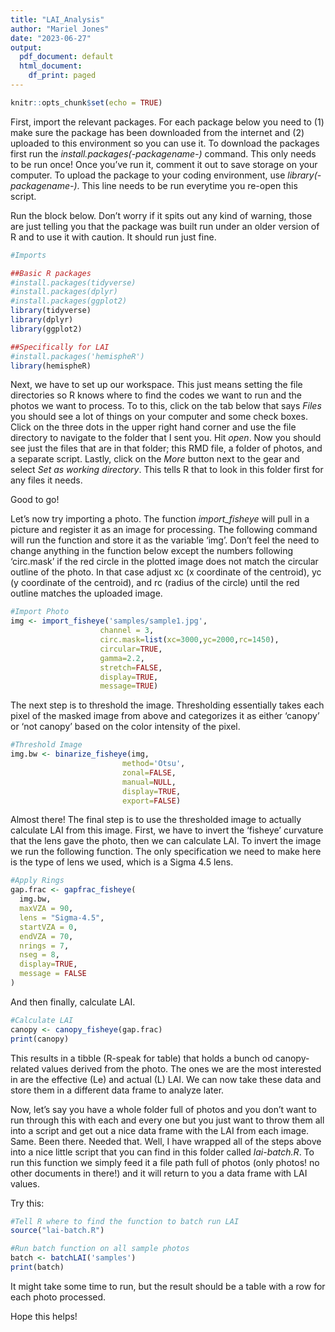 ---
title: "LAI_Analysis"
author: "Mariel Jones"
date: "2023-06-27"
output:
  pdf_document: default
  html_document:
    df_print: paged
---

```{r setup, include=FALSE}
knitr::opts_chunk$set(echo = TRUE)
```

First, import the relevant packages. For each package below you need to (1) make sure the package has been downloaded from the internet and (2) uploaded to this environment so you can use it. To download the packages first run the *install.packages(-packagename-)* command. This only needs to be run once! Once you've run it, comment it out to save storage on your computer. To upload the package to your coding environment, use *library(-packagename-)*. This line needs to be run everytime you re-open this script.

Run the block below. Don't worry if it spits out any kind of warning, those are just telling you that the package was built run under an older version of R and to use it with caution. It should run just fine.

```{r cars}
#Imports

##Basic R packages
#install.packages(tidyverse)
#install.packages(dplyr)
#install.packages(ggplot2)
library(tidyverse)
library(dplyr)
library(ggplot2)

##Specifically for LAI
#install.packages('hemispheR')
library(hemispheR)
```

Next, we have to set up our workspace. This just means setting the file directories so R knows where to find the codes we want to run and the photos we want to process. To to this, click on the tab below that says *Files* you should see a lot of things on your computer and some check boxes. Click on the three dots in the upper right hand corner and use the file directory to navigate to the folder that I sent you. Hit *open*. Now you should see just the files that are in that folder; this RMD file, a folder of photos, and a separate script. Lastly, click on the *More* button next to the gear and select *Set as working directory*. This tells R that to look in this folder first for any files it needs.

Good to go!

Let's now try importing a photo. The function *import_fisheye* will pull in a picture and register it as an image for processing. The following command will run the function and store it as the variable 'img'. Don't feel the need to change anything in the function below except the numbers following 'circ.mask' if the red circle in the plotted image does not match the circular outline of the photo. In that case adjust xc (x coordinate of the centroid), yc (y coordinate of the centroid), and rc (radius of the circle) until the red outline matches the uploaded image.

```{r}
#Import Photo
img <- import_fisheye('samples/sample1.jpg',
                    channel = 3,
                    circ.mask=list(xc=3000,yc=2000,rc=1450),
                    circular=TRUE,
                    gamma=2.2,
                    stretch=FALSE,
                    display=TRUE,
                    message=TRUE)
```

The next step is to threshold the image. Thresholding essentially takes each pixel of the masked image from above and categorizes it as either 'canopy' or 'not canopy' based on the color intensity of the pixel.

```{r}
#Threshold Image
img.bw <- binarize_fisheye(img,
                         method='Otsu',
                         zonal=FALSE,
                         manual=NULL,
                         display=TRUE,
                         export=FALSE)
```

Almost there! The final step is to use the thresholded image to actually calculate LAI from this image. First, we have to invert the 'fisheye' curvature that the lens gave the photo, then we can calculate LAI. To invert the image we run the following function. The only specification we need to make here is the type of lens we used, which is a Sigma 4.5 lens.

```{r}
#Apply Rings
gap.frac <- gapfrac_fisheye(
  img.bw,
  maxVZA = 90,
  lens = "Sigma-4.5",
  startVZA = 0,
  endVZA = 70,
  nrings = 7,
  nseg = 8,
  display=TRUE,
  message = FALSE
)
```

And then finally, calculate LAI.

```{r}
#Calculate LAI
canopy <- canopy_fisheye(gap.frac)
print(canopy)
```

This results in a tibble (R-speak for table) that holds a bunch od canopy-related values derived from the photo. The ones we are the most interested in are the effective (Le) and actual (L) LAI. We can now take these data and store them in a different data frame to analyze later.

Now, let's say you have a whole folder full of photos and you don't want to run through this with each and every one but you just want to throw them all into a script and get out a nice data frame with the LAI from each image. Same. Been there. Needed that. Well, I have wrapped all of the steps above into a nice little script that you can find in this folder called *lai-batch.R*. To run this function we simply feed it a file path full of photos (only photos! no other documents in there!) and it will return to you a data frame with LAI values.

Try this:

```{r}
#Tell R where to find the function to batch run LAI
source("lai-batch.R")

#Run batch function on all sample photos
batch <- batchLAI('samples')
print(batch)
```

It might take some time to run, but the result should be a table with a row for each photo processed.

Hope this helps!
